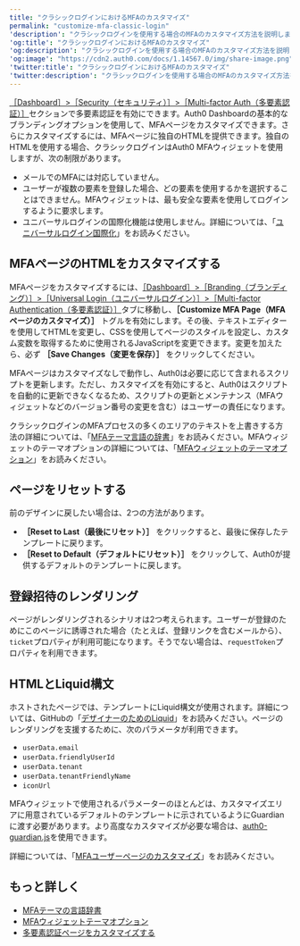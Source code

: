 ```yaml
---
title: "クラシックログインにおけるMFAのカスタマイズ"
permalink: "customize-mfa-classic-login"
'description': "クラシックログインを使用する場合のMFAのカスタマイズ方法を説明します。"
'og:title': "クラシックログインにおけるMFAのカスタマイズ"
'og:description': "クラシックログインを使用する場合のMFAのカスタマイズ方法を説明します。"
'og:image': "https://cdn2.auth0.com/docs/1.14567.0/img/share-image.png"
'twitter:title': "クラシックログインにおけるMFAのカスタマイズ"
'twitter:description': "クラシックログインを使用する場合のMFAのカスタマイズ方法を説明します。"
---
```


[［Dashboard］>［Security（セキュリティ）］>［Multi-factor Auth（多要素認証）］](https://manage.auth0.com/#/security/mfa)セクションで多要素認証を有効にできます。<Tooltip data-tooltip-id="react-containers-DefinitionTooltip-0" href="/ja-jp/glossary?term=auth0-dashboard" tip="Auth0 Dashboard: サービスを構成するためのAuth0の主製品。" cta="用語集の表示">Auth0 Dashboard</Tooltip>の基本的なブランディングオプションを使用して、<Tooltip data-tooltip-id="react-containers-DefinitionTooltip-0" href="/ja-jp/glossary?term=multifactor-authentication" tip="多要素認証（MFA）: ユーザー名とパスワードに加えて、SMS経由のコードなどの要素を使用するユーザー認証プロセス。" cta="用語集の表示">MFA</Tooltip>ページをカスタマイズできます。さらにカスタマイズするには、MFAページに独自のHTMLを提供できます。独自のHTMLを使用する場合、クラシックログインはAuth0 MFAウィジェットを使用しますが、次の制限があります。

* メールでのMFAには対応していません。
* ユーザーが複数の要素を登録した場合、どの要素を使用するかを選択することはできません。MFAウィジェットは、最も安全な要素を使用してログインするように要求します。
* ユニバーサルログインの国際化機能は使用しません。詳細については、「[ユニバーサルログイン国際化](/ja-jp/customize/internationalization-and-localization/universal-login-internationalization)」をお読みください。

## MFAページのHTMLをカスタマイズする

MFAページをカスタマイズするには、[［Dashboard］>［Branding（ブランディング）］>［Universal Login（ユニバーサルログイン）］>［Multi-factor Authentication（多要素認証）］](https://manage.auth0.com/#/mfa_page)タブに移動し、**［Customize MFA Page（MFAページのカスタマイズ）］** トグルを有効にします。その後、テキストエディターを使用してHTMLを変更し、CSSを使用してページのスタイルを設定し、カスタム変数を取得するために使用されるJavaScriptを変更できます。変更を加えたら、必ず **［Save Changes（変更を保存）］** をクリックしてください。

MFAページはカスタマイズなしで動作し、Auth0は必要に応じて含まれるスクリプトを更新します。ただし、カスタマイズを有効にすると、Auth0はスクリプトを自動的に更新できなくなるため、スクリプトの更新とメンテナンス（MFAウィジェットなどのバージョン番号の変更を含む）はユーザーの責任になります。

クラシックログインのMFAプロセスの多くのエリアのテキストを上書きする方法の詳細については、「[MFAテーマ言語の辞書](/ja-jp/secure/multi-factor-authentication/customize-mfa/mfa-theme-language-dictionary)」をお読みください。MFAウィジェットのテーマオプションの詳細については、「[MFAウィジェットのテーマオプション](/ja-jp/secure/multi-factor-authentication/customize-mfa/mfa-widget-theme-options)」をお読みください。

## ページをリセットする

前のデザインに戻したい場合は、2つの方法があります。

* **［Reset to Last（最後にリセット）］** をクリックすると、最後に保存したテンプレートに戻ります。
* **［Reset to Default（デフォルトにリセット）］** をクリックして、Auth0が提供するデフォルトのテンプレートに戻します。

## 登録招待のレンダリング

ページがレンダリングされるシナリオは2つ考えられます。ユーザーが登録のためにこのページに誘導された場合（たとえば、登録リンクを含むメールから）、`ticket`プロパティが利用可能になります。そうでない場合は、`requestToken`プロパティを利用できます。

## HTMLとLiquid構文

ホストされたページでは、テンプレートにLiquid構文が使用されます。詳細については、GitHubの「[デザイナーのためのLiquid](https://github.com/Shopify/liquid/wiki/Liquid-for-Designers)」をお読みください。ページのレンダリングを支援するために、次のパラメータが利用できます。

* `userData.email`
* `userData.friendlyUserId`
* `userData.tenant`
* `userData.tenantFriendlyName`
* `iconUrl`

MFAウィジェットで使用されるパラメーターのほとんどは、カスタマイズエリアに用意されているデフォルトのテンプレートに示されているようにGuardianに渡す必要があります。より高度なカスタマイズが必要な場合は、[auth0-guardian.js](https://github.com/auth0/auth0-guardian.js/tree/master/example)を使用できます。

詳細については、「[MFAユーザーページのカスタマイズ](/ja-jp/secure/multi-factor-authentication/customize-mfa)」をお読みください。

## もっと詳しく

* [MFAテーマの言語辞書](/ja-jp/secure/multi-factor-authentication/customize-mfa/mfa-theme-language-dictionary)
* [MFAウィジェットテーマオプション](/ja-jp/secure/multi-factor-authentication/customize-mfa/mfa-widget-theme-options)
* [多要素認証ページをカスタマイズする](/ja-jp/secure/multi-factor-authentication/customize-mfa)